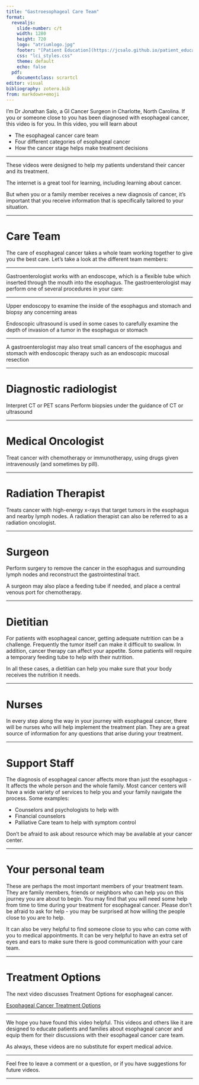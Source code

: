```yaml
---
title: "Gastroesophageal Care Team"
format: 
  revealjs:
    slide-number: c/t
    width: 1280
    height: 720
    logo: "atriumlogo.jpg"
    footer: "[Patient Education](https://jcsalo.github.io/patient_education/)"
    css: "lci_styles.css"
    theme: default
    echo: false
  pdf:
    documentclass: scrartcl
editor: visual
bibliography: zotero.bib
from: markdown+emoji
---
```


I’m Dr Jonathan Salo,  a GI Cancer Surgeon in Charlotte, North Carolina. If you or someone close to you has been diagnosed with esophageal cancer, this video is for you. In this video, you will learn about

- The esophageal cancer care team
- Four different categories of esophageal cancer
- How the cancer stage helps make treatment decisions

---

These videos were designed to help my patients understand their cancer and its treatment. 

The internet is a great tool for learning, including learning about cancer.

But when you or a family member receives a new diagnosis of cancer, it's important that you receive information that is specifically tailored to your situation.

---


# Care Team

The care of esophageal cancer takes a whole team working together to give you the best care. Let’s take a look at the different team members:

---

Gastroenterologist works with an endoscope, which is a flexible tube which inserted through the mouth into the esophagus. The gastroenterologist may perform one of several procedures in your care:

---

Upper endoscopy to examine the inside of the esophagus and stomach and biopsy any concerning areas

Endoscopic ultrasound is used in some cases to carefully examine the depth of invasion of a tumor in the esophagus or stomach

---

A gastroenterologist may also treat small cancers of the esophagus and stomach with endoscopic therapy such as an endoscopic mucosal resection

---

# Diagnostic radiologist

Interpret CT or PET scans Perform biopsies under the guidance of CT or ultrasound

---

# Medical Oncologist

Treat cancer with chemotherapy or immunotherapy, using drugs given intravenously (and sometimes by pill). 

---

# Radiation Therapist
Treats cancer with high-energy x-rays that target tumors in the esophagus and nearby lymph nodes. A radiation therapist can also be referred to as a radiation oncologist.

---

# Surgeon
Perform surgery to remove the cancer in the esophagus and surrounding lymph nodes and reconstruct the gastrointestinal tract. 

A surgeon may also place a feeding tube if needed, and place a central venous port for chemotherapy.

---

# Dietitian

For patients with esophageal cancer, getting adequate nutrition can be a challenge. Frequently the tumor itself can make it difficult to swallow. In addition, cancer therapy can affect your appetite. Some patients will require a temporary feeding tube to help with their nutrition.

In all these cases, a dietitian can help you make sure that your body receives the nutrition it needs.

---

# Nurses

In every step along the way in your journey with esophageal cancer, there will be nurses who will help implement the treatment plan.  They are a great source of information for any questions that arise during your treatment.


---

# Support Staff

The diagnosis of esophageal cancer affects more than just the esophagus - It affects the whole person and the whole family.  Most cancer centers will have a wide variety of services to help you and your family navigate the process. Some examples:

- Counselors and psychologists to help with 
- Financial counselors
- Palliative Care team to help with symptom control

Don't be afraid to ask about resource which may be available at your cancer center.

---

# Your personal team

These are perhaps the most important members of your treatment team.  They are family members, friends or neighbors who can help you on this journey you are about to begin.  You may find that you will need some help from time to time during your treatment for esophageal cancer. Please don't be afraid to ask for help - you may be surprised at how willing the people close to you are to help.

It can also be very helpful to find someone close to you who can come with you to medical appointments.  It can be very helpful to have an extra set of eyes and ears to make sure there is good communication with your care team.

---

# Treatment Options

The next video discusses Treatment Options for esophageal cancer.


[Esophageal Cancer Treatment Options](04-Eso_Rx_Options.html)

---

We hope you have found this video helpful. This videos and others like it are designed to educate patients and families about esophageal cancer and equip them for their discussions with their esophageal cancer care team. 

As always, these videos are no substitute for expert medical advice. 

---

Feel free to leave a comment or a question, or if you have suggestions for future videos.

---
